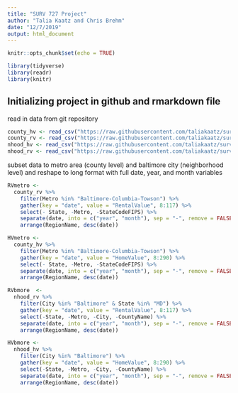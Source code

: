 ```yaml
---
title: "SURV 727 Project"
author: "Talia Kaatz and Chris Brehm"
date: "12/7/2019"
output: html_document
---
```


```r
knitr::opts_chunk$set(echo = TRUE)

library(tidyverse)
library(readr)
library(knitr)

```

## Initializing project in github and rmarkdown file

read in data from git repository

```r

county_hv <- read_csv("https://raw.githubusercontent.com/taliakaatz/surv727project/master/county%20HV.csv")
county_rv <- read_csv("https://raw.githubusercontent.com/taliakaatz/surv727project/master/county%20RV.csv")
nhood_hv <- read_csv("https://raw.githubusercontent.com/taliakaatz/surv727project/master/neighborhood%20HV.csv")
nhood_rv <- read_csv("https://raw.githubusercontent.com/taliakaatz/surv727project/master/neighborhood%20RV.csv")


```


subset data to metro area (county level) and baltimore city (neighborhood level) and reshape to long format with full date, year, and month variables

```r

RVmetro <- 
  county_rv %>% 
    filter(Metro %in% "Baltimore-Columbia-Towson") %>%
    gather(key = "date", value = "RentalValue", 8:117) %>%
    select(- State, -Metro, -StateCodeFIPS) %>%
    separate(date, into = c("year", "month"), sep = "-", remove = FALSE) %>%
    arrange(RegionName, desc(date))

HVmetro <- 
  county_hv %>% 
    filter(Metro %in% "Baltimore-Columbia-Towson") %>%
    gather(key = "date", value = "HomeValue", 8:290) %>%
    select(- State, -Metro, -StateCodeFIPS) %>%
    separate(date, into = c("year", "month"), sep = "-", remove = FALSE) %>%
    arrange(RegionName, desc(date))

RVbmore  <-
  nhood_rv %>% 
    filter(City %in% "Baltimore" & State %in% "MD") %>%
    gather(key = "date", value = "RentalValue", 8:117) %>%
    select(-State, -Metro, -City, -CountyName) %>%
    separate(date, into = c("year", "month"), sep = "-", remove = FALSE) %>%
    arrange(RegionName, desc(date))

HVbmore <-
  nhood_hv %>% 
    filter(City %in% "Baltimore") %>%
    gather(key = "date", value = "HomeValue", 8:290) %>%
    select(-State, -Metro, -City, -CountyName) %>%
    separate(date, into = c("year", "month"), sep = "-", remove = FALSE) %>%
    arrange(RegionName, desc(date))

```

